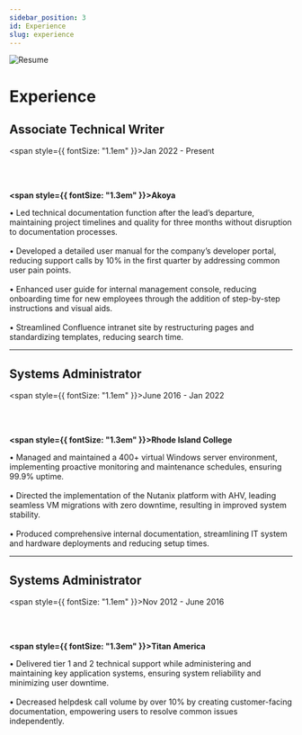 ```yaml
---
sidebar_position: 3
id: Experience
slug: experience
---
```


![Resume](../static/img/experience_banner.png)

# Experience

## Associate Technical Writer

<span style={{ fontSize: "1.1em"  }}>Jan 2022 - Present</span>

<br /><br />

**<span style={{ fontSize: "1.3em" }}>Akoya</span>**

•	Led technical documentation function after the lead’s departure, maintaining project timelines and quality for three months without disruption to documentation processes.<br /><br />
•	Developed a detailed user manual for the company’s developer portal, reducing support calls by 10% in the first quarter by addressing common user pain points.<br /><br />
•	Enhanced user guide for internal management console, reducing onboarding time for new employees through the addition of step-by-step instructions and visual aids.<br /><br />
•	Streamlined Confluence intranet site by restructuring pages and standardizing templates, reducing search time.

---

## Systems Administrator

<span style={{ fontSize: "1.1em"  }}>June 2016 - Jan 2022</span>

<br /><br />

**<span style={{ fontSize: "1.3em" }}>Rhode Island College</span>**


•	Managed and maintained a 400+ virtual Windows server environment, implementing proactive monitoring and maintenance schedules, ensuring 99.9% uptime.<br /><br />
•	Directed the implementation of the Nutanix platform with AHV, leading seamless VM migrations with zero downtime, resulting in improved system stability.<br /><br />
•	Produced comprehensive internal documentation, streamlining IT system and hardware deployments and reducing setup times.

---

## Systems Administrator

<span style={{ fontSize: "1.1em"  }}>Nov 2012 - June 2016</span>

<br /><br />

**<span style={{ fontSize: "1.3em" }}>Titan America</span>**

•	Delivered tier 1 and 2 technical support while administering and maintaining key application systems, ensuring system reliability and minimizing user downtime.<br /><br />
•	Decreased helpdesk call volume by over 10% by creating customer-facing documentation, empowering users to resolve common issues independently.<br /><br />